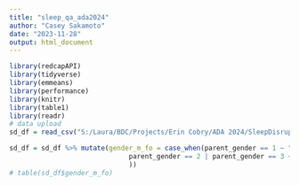 ```yaml
---
title: "sleep_qa_ada2024"
author: "Casey Sakamoto"
date: "2023-11-28"
output: html_document
---
```


```r
library(redcapAPI)
library(tidyverse)
library(emmeans)
library(performance)
library(knitr)
library(table1)
library(readr)
# data upload
sd_df = read_csv("S:/Laura/BDC/Projects/Erin Cobry/ADA 2024/SleepDisruptors QA/SleepDisruptorsInAdo_DATA_2023-11-28_1536.csv")

```


```r
sd_df = sd_df %>% mutate(gender_m_fo = case_when(parent_gender == 1 ~ "Male",
                              parent_gender == 2 | parent_gender == 3 ~"Female/Other"
                              ))
# table(sd_df$gender_m_fo)
```